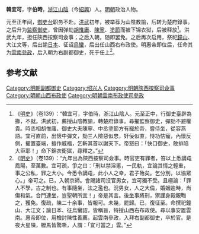'''韓宜可'''，字'''伯時'''，[[浙江|浙江]][[山陰|山陰]]（今[[紹興|紹興]]）人。[[明朝|明朝]]政治人物。

元至正年间，[[御史台|御史台]]职务不赴。[[洪武|洪武]]初年，被举荐为山陰教諭，后转为楚府錄事。之后升为[[监察御史|监察御史]]，曾因弹劾[[胡惟庸|胡惟庸]]、[[陈宁_(明初御史)|陳寧]]、[[塗節|塗節]]而被下锦衣狱，后被释放<ref>《[[明史|明史]]》（卷139）：“韓宜可，字伯時，浙江山陰人。元至正中，行御史臺辟為掾，不就。洪武初，薦授山陰教諭，轉楚府錄事。尋擢監察御史，彈劾不避權貴。時丞相胡惟庸、御史大夫陳寧、中丞塗節方有寵於帝，嘗侍坐，從容燕語。宜可直前，出懷中彈文，劾三人險惡似忠，奸佞似直，恃功怙寵，內懷反側，擢置臺端，擅作威福，乞斬其首以謝天下。帝怒曰：「快口御史，敢排陷大臣耶！」命下錦衣衛獄，尋釋之。”</ref>。洪武九年，担任陝西按察司僉事；之后入朝，随即罢免。之后再次启用，祭祀[[鐘山|鐘山]]、大江文等，后出諭[[日本|日本]]、征诏[[烏蠻|烏蠻]]，后出任山西右布政使。明惠帝即位后，任命其为[[雲南參政|雲南參政]]，后入朝为右副都御史，死于任上<ref>《[[明史|明史]]》（卷139）：“九年出為陝西按察司僉事。時官吏有罪者，笞以上悉謫屯鳳陽，至萬數。宜可疏，爭之曰：「刑以禁淫慝，一民軌，宜論其情之輕重，事之公私，罪之大小。今悉令謫屯，此小人之幸，君子殆矣。乞分別，以協眾心。」帝可之。已，入朝京師。會賜諸司沒官男女，宜可獨不受。且極論：「罪人不孥，古之制也。有事隨坐，法之濫也。況男女，人之大倫，婚姻逾時，尚傷和氣。合門連坐，豈聖朝所宜！」帝是其言。後坐事將刑，禦謹身殿親鞫之，獲免。復疏，陳二十余事，皆報可。未幾，罷歸。已，復征至。命撰祀鐘山、大江文；諭日本、征烏蠻詔，皆稱旨，特授山西右布政使。尋以事安置雲南。惠帝即位，用檢討陳性善薦，起雲南參政，入拜右副都御史，卒於官。是夜大星隕，櫪馬皆驚嘶，人謂：「宜可當之」雲。”</ref>。

==参考文献==
{{wikisource|明史/卷139}}
{{Reflist}}

{{明朝人物小作品}}

[[Category:明朝副都御史|Category:明朝副都御史]]
[[Category:绍兴人|Category:绍兴人]]
[[Category:明朝陝西按察司僉事|Category:明朝陝西按察司僉事]]
[[Category:明朝山西布政使|Category:明朝山西布政使]]
[[Category:明朝雲南布政使司參政|Category:明朝雲南布政使司參政]]